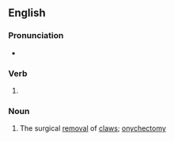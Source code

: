 ==English==

===Pronunciation===
* {{a|UK}} {{IPA|/diːˈklɔːwɪŋ(ɡ)/|lang=en}}

===Verb===
{{head|en|present participle}}

# {{present participle of|declaw|lang=en|nocat=1}}

===Noun===
{{en-noun|-|s}}

# The surgical [[removal]] of [[claw]]s; [[onychectomy]]